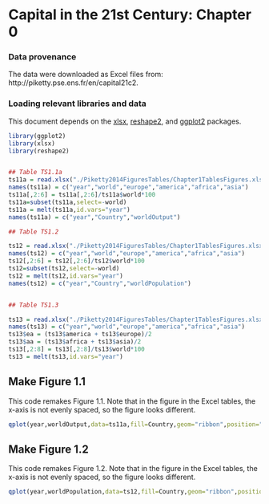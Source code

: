 Capital in the 21st Century: Chapter 0
========================================================

### Data provenance

The data were downloaded as Excel files from: http://piketty.pse.ens.fr/en/capital21c2. 

### Loading relevant libraries and data

This document depends on the [xlsx](http://cran.r-project.org/web/packages/xlsx/index.html), [reshape2](http://cran.r-project.org/web/packages/reshape2/index.html), and [ggplot2](http://cran.r-project.org/web/packages/ggplot2/index.html) packages.


```r
library(ggplot2)
library(xlsx)
library(reshape2)


## Table TS1.1a
ts11a = read.xlsx("./Piketty2014FiguresTables/Chapter1TablesFigures.xlsx",sheetName="TS1.1a",rowIndex=8:18,colIndex=c(1,8:12),header=FALSE)
names(ts11a) = c("year","world","europe","america","africa","asia")
ts11a[,2:6] = ts11a[,2:6]/ts11a$world*100
ts11a=subset(ts11a,select=-world)
ts11a = melt(ts11a,id.vars="year")
names(ts11a) = c("year","Country","worldOutput")

## Table TS1.2

ts12 = read.xlsx("./Piketty2014FiguresTables/Chapter1TablesFigures.xlsx",sheetName="TS1.2",rowIndex=8:18,colIndex=c(1,8:12),header=FALSE)
names(ts12) = c("year","world","europe","america","africa","asia")
ts12[,2:6] = ts12[,2:6]/ts12$world*100
ts12=subset(ts12,select=-world)
ts12 = melt(ts12,id.vars="year")
names(ts12) = c("year","Country","worldPopulation")


## Table TS1.3

ts13 = read.xlsx("./Piketty2014FiguresTables/Chapter1TablesFigures.xlsx",sheetName="TS1.3",rowIndex=8:18,colIndex=c(1,10:14),header=FALSE)
names(ts13) = c("year","world","europe","america","africa","asia")
ts13$ea = (ts13$america + ts13$europe)/2
ts13$aa = (ts13$africa + ts13$asia)/2
ts13[,2:8] = ts13[,2:8]/ts13$world*100
ts13 = melt(ts13,id.vars="year")


```


## Make Figure 1.1

This code remakes Figure 1.1. Note that in the figure in the Excel tables, the x-axis is not evenly spaced, so the figure looks different. 

```r
qplot(year,worldOutput,data=ts11a,fill=Country,geom="ribbon",position="stack",xlim=c(1700,2012),xlab="Year",ylab="Percent of World Output")
```

## Make Figure 1.2

This code remakes Figure 1.2. Note that in the figure in the Excel tables, the x-axis is not evenly spaced, so the figure looks different. 

```r
qplot(year,worldPopulation,data=ts12,fill=Country,geom="ribbon",position="stack",xlim=c(1700,2012),xlab="Year",ylab="Percent of World Population")
```

